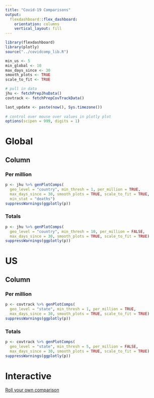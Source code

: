 ```yaml
---
title: "Covid-19 Comparisons"
output: 
  flexdashboard::flex_dashboard:
    orientation: columns
    vertical_layout: fill
---
```


```r
library(flexdashboard)
library(plotly)
source("../covidcomp_lib.R")

min_us <- 5
min_global <- 10
max_days_since <- 30
smooth_plots <- TRUE
scale_to_fit <- TRUE

# pull in data
jhu <- fetchPrepJhuData()
covtrack <- fetchPrepCovTrackData()

last_update <- paste(now(), Sys.timezone())
 
# control over mouse over values in plotly plot
options(scipen = 999, digits = 1)
```

Global
===================================== 

Column {.tabset}
-----------------------------------------------------------------------

### Per million

```r
p <- jhu %>% genPlotComps(
  geo_level = "country", min_thresh = 1, per_million = TRUE,
  max_days_since = 30, smooth_plots = TRUE, scale_to_fit = TRUE,
  min_stat = "deaths")
suppressWarnings(ggplotly(p))
```

### Totals

```r
p <- jhu %>% genPlotComps(
  geo_level = "country", min_thresh = 10, per_million = FALSE,
  max_days_since = 30, smooth_plots = TRUE, scale_to_fit = TRUE)
suppressWarnings(ggplotly(p))
```

US
===================================== 

Column {.tabset}
-----------------------------------------------------------------------

### Per million

```r
p <- covtrack %>% genPlotComps(
  geo_level = "state", min_thresh = 1, per_million = TRUE,
  max_days_since = 30, smooth_plots = TRUE, scale_to_fit = TRUE)
suppressWarnings(ggplotly(p))
```

### Totals

```r
p <- covtrack %>% genPlotComps(
  geo_level = "state", min_thresh = 5, per_million = FALSE,
  max_days_since = 30, smooth_plots = TRUE, scale_to_fit = TRUE)
suppressWarnings(ggplotly(p))
```

Interactive
===================================== 

[Roll your own comparison](https://robon.shinyapps.io/covidcomp/)